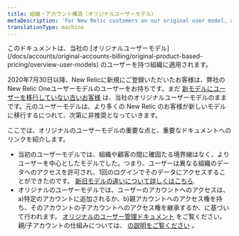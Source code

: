 ```yaml
---
title: 組織・アカウント構造（オリジナルユーザーモデル）
metaDescription: 'For New Relic customers on our original user model, an explanation of the account structure.'
translationType: machine
---
```


<Callout variant="important">
  このドキュメントは、当社の [オリジナルユーザーモデル](/docs/accounts/original-accounts-billing/original-product-based-pricing/overview-user-models) のユーザーを持つ組織に適用されます。
</Callout>

2020年7月30日以降、New Relicに新規にご登録いただいたお客様は、弊社のNew Relic Oneユーザーモデルのユーザーをお持ちです。まだ [新モデルにユーザーを移行していない古いお客様](/docs/accounts/original-accounts-billing/original-users-roles/user-migration/) は、当社のオリジナルユーザーモデルのままです。元のユーザーモデルは、より多くの New Relic のお客様が新しいモデルに移行するにつれて、次第に非推奨となっていきます。

ここでは、オリジナルのユーザーモデルの重要な点と、重要なドキュメントへのリンクを紹介します。

* 当初のユーザーモデルでは、組織や顧客の間に確固たる境界線はなく、よりユーザーを中心としたモデルでした。つまり、ユーザーは異なる組織のデータへのアクセスを許可され、1回のログインでそのデータにアクセスすることができたのです。 [新旧モデルの違いについて詳しくはこちら](/docs/accounts/original-accounts-billing/original-product-based-pricing/overview-user-models).
* オリジナルのユーザーモデルでは、ユーザーのアカウントへのアクセスは、a)特定のアカウントに追加されるか、b)親アカウントへのアクセス権を持ち、そのアカウントの子アカウントへのアクセス権を継承するか、に基づいて行われます。 [オリジナルのユーザー管理ドキュメント](/docs/accounts/original-accounts-billing/original-users-roles) をご覧ください。親/子アカウントの仕組みについては、 [の説明をご覧ください](/docs/accounts/original-accounts-billing/original-users-roles/mastersub-account-structure) 。
